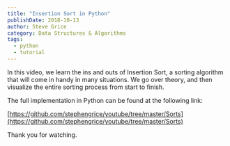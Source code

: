 ```yaml
---
title: "Insertion Sort in Python"
publishDate: 2018-10-13
author: Steve Grice
category: Data Structures & Algorithms
tags:
  - python
  - tutorial
---
```


In this video, we learn the ins and outs of Insertion Sort, a sorting algorithm that will come in handy in many situations. We go over theory, and then visualize the entire sorting process from start to finish.


<BlogYoutubeVideo videoId="-wwk5QXk-AA" />

The full implementation in Python can be found at the following link:

[https://github.com/stephengrice/youtube/tree/master/Sorts](https://github.com/stephengrice/youtube/tree/master/Sorts)

Thank you for watching.